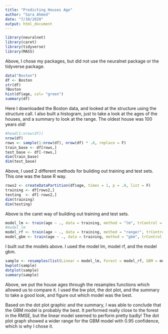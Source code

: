 ```yaml
---
title: "Predicting Houses Age"
author: "Sara Ahmed"
date: "7/10/2020"
output: html_document
---
```


```r
library(neuralnet)
library(caret)
library(tidyverse)
library(MASS)
```
Above, I chose my packages, but did not use the neuralnet package or the tidyverse package.
```r
data("Boston")
df <- Boston
str(df)
?Boston
hist(df$age, col= "green")
summary(df)
```
Here I downloaded the Boston data, and looked at the structure using the structure call. I also built a histogram, just to take a look at the ages of the houses, and a summary to look at the range. The oldest house was 100 years old!
```r
#head(1:nrow(df))
nrow(df)
rows <- sample(1:nrow(df), nrow(df) * .8, replace = F)
train_base <- df[rows,]
test_base <- df[-rows,]
dim(train_base)
dim(test_base)
```
Above, I used 2 different methods for building out training and test sets. This one was the base R way.

```r
rows2 <- createDataPartition(df$age, times = 1, p = .8, list = F)
training <- df[rows2,]
testing  <- df[-rows2,]
dim(training)
dim(testing)
```
Above is the caret way of building out training and test sets.

```r
model_lm <- train(age ~ ., data = training, method = "lm", trControl = trainControl(method = "repeatedcv", number = 2, repeats = 2))
#model_lm
model_rf <- train(age ~ ., data = training, method = "ranger", trControl = trainControl(method = "repeatedcv", number = 2, repeats = 2))
model_gbm <- train(age ~ ., data = training, method = "gbm", trControl = trainControl(method = "repeatedcv", number = 2, repeats = 2))
```
I built out the models above. I used the model lm, model rf, and the model gbm.


```r
sample <- resamples(list(Linear = model_lm, Forest = model_rf, GBM = model_gbm))
bwplot(sample)
dotplot(sample)
summary(sample)
```
Above, we put the house ages through the resamples functions which allowed us to compare it. I used the bw plot, the dot plot, and the summary to take a good look, and figure out which model was the best.

Based on the dot plot graphic and the summary, I was able to conclude that the GBM model is probably the best. It performed really close to the forest in the RMSE, but the linear model seemed to perform pretty badly! The dot plot graph showed a wider range for the GBM model with 0.95 confidence, which is why I chose it.

